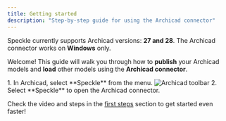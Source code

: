 ```yaml
---
title: Getting started  
description: "Step-by-step guide for using the Archicad connector"
---
```


<Info>Speckle currently supports Archicad versions: **27 and 28**. The Archicad connector works on **Windows** only.</Info>



Welcome! This guide will walk you through how to **publish** your Archicad models and **load** other models using the **Archicad connector**.


<BeforeYouBegin app="Archicad" />

<Steps>
  <Step title="Open the Archicad connector">
    1. In Archicad, select **Speckle** from the menu.
    <Frame>
    <img src="/images/connectors/archicad_toolbar.jpg" alt="Archicad toolbar" />
    </Frame>
    2. Select **Speckle** to open the Archicad connector.
    <DuiLogin connector="Archicad" />
  </Step>
  <DuiPublish connector="Archicad" />
  <DuiLoad connector="Archicad" />
</Steps>

<Tip> Check the video and steps in the [first steps](/get-started/quickstart.mdx) section to get started even faster!</Tip>


<ConnectorConclusion connector="Archicad" actions="publish and load" />


<LearnMore />
